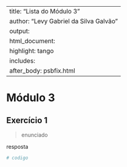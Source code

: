 
---
title: "Lista do Módulo 3"
author: "Levy Gabriel da Silva Galvão"
output: 
  html_document:
    highlight: tango
    includes:
      after_body: psbfix.html
---

# Módulo 3
## Exercício 1
> enunciado

resposta

```r
# codigo
```

